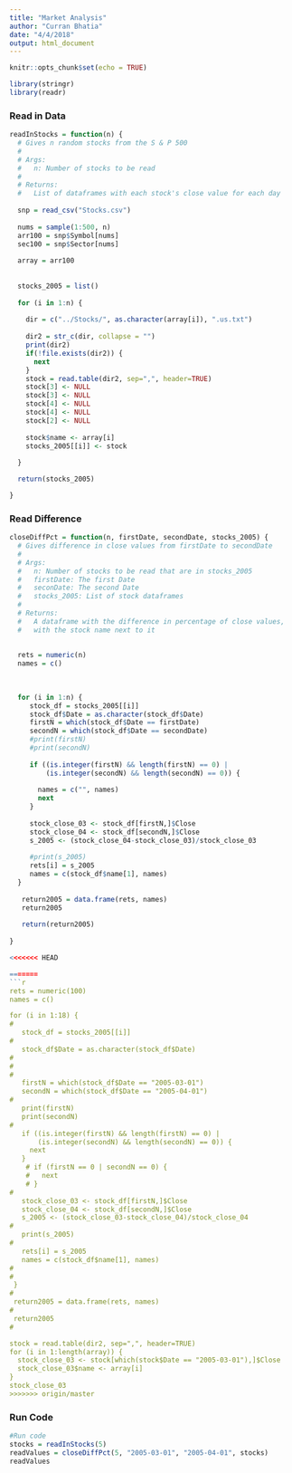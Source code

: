 ```yaml
---
title: "Market Analysis"
author: "Curran Bhatia"
date: "4/4/2018"
output: html_document
---
```


```r
knitr::opts_chunk$set(echo = TRUE)
```


```r
library(stringr)
library(readr)
```

### Read in Data
```r

readInStocks = function(n) {
  # Gives n random stocks from the S & P 500
  # 
  # Args:
  #   n: Number of stocks to be read
  # 
  # Returns:
  #   List of dataframes with each stock's close value for each day
  
  snp = read_csv("Stocks.csv")
  
  nums = sample(1:500, n)
  arr100 = snp$Symbol[nums]
  sec100 = snp$Sector[nums]
  
  array = arr100
  
  
  stocks_2005 = list()
  
  for (i in 1:n) {
    
    dir = c("../Stocks/", as.character(array[i]), ".us.txt")
    
    dir2 = str_c(dir, collapse = "")
    print(dir2)
    if(!file.exists(dir2)) {
      next
    }
    stock = read.table(dir2, sep=",", header=TRUE)
    stock[3] <- NULL
    stock[3] <- NULL
    stock[4] <- NULL
    stock[4] <- NULL
    stock[2] <- NULL
  
    stock$name <- array[i]
    stocks_2005[[i]] <- stock
    
  }

  return(stocks_2005)

}


```


### Read Difference
```r

closeDiffPct = function(n, firstDate, secondDate, stocks_2005) {
  # Gives difference in close values from firstDate to secondDate
  # 
  # Args:
  #   n: Number of stocks to be read that are in stocks_2005
  #   firstDate: The first Date
  #   seconDate: The second Date
  #   stocks_2005: List of stock dataframes
  # 
  # Returns:
  #   A dataframe with the difference in percentage of close values, 
  #   with the stock name next to it
  
  
  rets = numeric(n)
  names = c()
  
  
  
  for (i in 1:n) {
     stock_df = stocks_2005[[i]]
     stock_df$Date = as.character(stock_df$Date)
     firstN = which(stock_df$Date == firstDate)
     secondN = which(stock_df$Date == secondDate)
     #print(firstN)
     #print(secondN)
     
     if ((is.integer(firstN) && length(firstN) == 0) | 
         (is.integer(secondN) && length(secondN) == 0)) {
       
       names = c("", names)
       next
     }
  
     stock_close_03 <- stock_df[firstN,]$Close 
     stock_close_04 <- stock_df[secondN,]$Close
     s_2005 <- (stock_close_04-stock_close_03)/stock_close_03
     
     #print(s_2005)
     rets[i] = s_2005
     names = c(stock_df$name[1], names)
  }
  
   return2005 = data.frame(rets, names)
   return2005
   
   return(return2005)
    
}

<<<<<<< HEAD

=======
```r

rets = numeric(100)
names = c()

for (i in 1:18) {
#   
   stock_df = stocks_2005[[i]]
#   
   stock_df$Date = as.character(stock_df$Date)
#   
#   
#   
   firstN = which(stock_df$Date == "2005-03-01")
   secondN = which(stock_df$Date == "2005-04-01")
#   
   print(firstN)
   print(secondN)
#   
   if ((is.integer(firstN) && length(firstN) == 0) | 
       (is.integer(secondN) && length(secondN) == 0)) {
     next
   }
    # if (firstN == 0 | secondN == 0) {
    #   next
    # }
#   
   stock_close_03 <- stock_df[firstN,]$Close 
   stock_close_04 <- stock_df[secondN,]$Close
   s_2005 <- (stock_close_03-stock_close_04)/stock_close_04
#   
   print(s_2005)
#   
   rets[i] = s_2005
   names = c(stock_df$name[1], names)
#   
#   
 }
# 
 return2005 = data.frame(rets, names)
# 
 return2005
# 

stock = read.table(dir2, sep=",", header=TRUE)
for (i in 1:length(array)) {
  stock_close_03 <- stock[which(stock$Date == "2005-03-01"),]$Close 
  stock_close_03$name <- array[i]
}
stock_close_03
>>>>>>> origin/master
```


### Run Code
```r

#Run code
stocks = readInStocks(5)
readValues = closeDiffPct(5, "2005-03-01", "2005-04-01", stocks)
readValues

```




